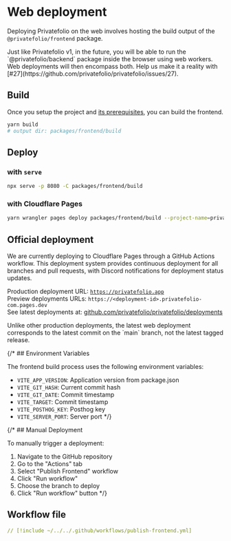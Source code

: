 
# Web deployment

Deploying Privatefolio on the web involves hosting the build output of the `@privatefolio/frontend` package.

<Callout type="info">
  Just like Privatefolio v1, in the future, you will be able to run the `@privatefolio/backend` package inside the browser using web workers. Web deployments will then encompass both. Help us make it a reality with 
  [#27](https://github.com/privatefolio/privatefolio/issues/27).
</Callout>

## Build

Once you setup the project and [its prerequisites](./getting-started.md), you can build the frontend.

```bash
yarn build
# output dir: packages/frontend/build

```

## Deploy

### with `serve`

```bash
npx serve -p 8080 -C packages/frontend/build
```

### with Cloudflare Pages

```bash
yarn wrangler pages deploy packages/frontend/build --project-name=privatefolio
```

## Official deployment

We are currently deploying to Cloudflare Pages through a GitHub Actions workflow.
This deployment system provides continuous deployment for all branches and pull requests, with Discord notifications for deployment status updates.


Production deployment URL: [`https://privatefolio.app`](https://privatefolio.app) <br/>
Preview deployments URLs: `https://<deployment-id>.privatefolio-com.pages.dev` <br/>
See latest deployments at:
[github.com/privatefolio/privatefolio/deployments](https://github.com/privatefolio/privatefolio/deployments)

<Callout type="note">
  Unlike other production deployments, the latest web deployment corresponds to the latest commit on the `main` branch, not the latest tagged release.
</Callout>

{/* ## Environment Variables

The frontend build process uses the following environment variables:

- `VITE_APP_VERSION`: Application version from package.json
- `VITE_GIT_HASH`: Current commit hash
- `VITE_GIT_DATE`: Commit timestamp
- `VITE_TARGET`: Commit timestamp
- `VITE_POSTHOG_KEY`: Posthog key
- `VITE_SERVER_PORT`: Server port */}

{/* ## Manual Deployment

To manually trigger a deployment:

1. Navigate to the GitHub repository
2. Go to the "Actions" tab
3. Select "Publish Frontend" workflow
4. Click "Run workflow"
5. Choose the branch to deploy
6. Click "Run workflow" button */}

## Workflow file

```yaml [.github/workflows/publish-frontend.yml]
// [!include ~/../../.github/workflows/publish-frontend.yml] 
``` 
